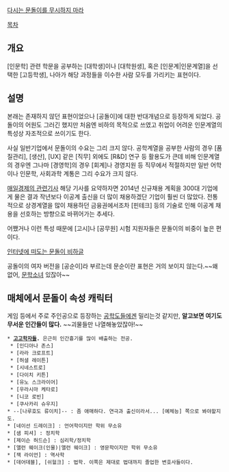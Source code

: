 [http://bbs2.ruliweb.daum.net/gaia/do/ruliweb/default/325/read?articleId=24079241&bbsId=G005&searchKey=subjectNcontent&itemId=143&sortKey=depth&searchValue=%EB%AC%B8%EB%8F%8C%EC%9D%B4&pageIndex=2 다시는 문돌이를 무시하지 마라]

[[목차]]
== 개요 ==
[인문학] 관련 학문을 공부하는 [대학생]이나 [대학원생], 혹은 [인문계|인문계열]을 선택한 [고등학생], 나아가 해당 과정들을 이수한 사람 모두를 가리키는 표현이다.

== 설명 ==
본래는 존재하지 않던 표현이었으나 [공돌이]에 대한 반대개념으로 등장하게 되었다. 공돌이의 어원도 그러긴 했지만 처음엔 비하의 목적으로 쓰였고 취업이 어려운 인문계열의 특성상 자조적으로 쓰이기도 한다.

사실 일반기업에서 문돌이의 수요는 그리 크지 않다. 공학계열을 공부한 사람의 경우 [품질관리], [생산], [UX] 같은 [직무] 외에도 [R&D] 연구 등 활용도가 큰데 비해 인문계열의 경우엔 그나마 [경영학]의 경우 [회계]나 경영지원 등 직무에서 적절하지만 일반 어학이나 인문학, 사회과학 계통은 그리 수요가 크지 않다.

[http://news.mk.co.kr/newsRead.php?year=2014&no=1203904 매일경제의 관련기사] 해당 기사를 요약하자면 2014년 신규채용 계획을 300대 기업에게 물은 결과 작년보다 이공계 출신을 더 많이 채용하겠단 기업이 훨씬 더 많았다. 전통적으로 상경계열을 많이 채용하던 금융권에서조차 [핀테크] 등의 기술로 인해 이공계 채용을 선호하는 방향으로 바뀌어가는 추세다.

어쨌거나 이런 특성 때문에 [고시]나 [공무원] 시험 지원자들은 문돌이의 비중이 높은 편이다.

[http://bbs2.ruliweb.daum.net/gaia/do/ruliweb/default/325/read?bbsId=G005&articleId=20288752&itemId=143 인터넷에 떠도는 문돌이 비하글]

공돌이의 여자 버전을 [공순이]라 부르는데 문순이란 표현은 거의 보이지 않는다.~~왜 없어, [[문학소녀]] 있잖아~~

== 매체에서 문돌이 속성 캐릭터 ==
게임 등에서 주로 주인공으로 등장하는 [[공돌이|공학도]]들에겐 밀리는것 같지만, '''알고보면 여기도 무서운 인간들이 많다.''' ~~괴물들만 나열해놓았잖아!~~ 
 * '''[[고고학자]]들.''' 은근히 인간흉기를 많이 배출하는 전공.
  * [인디아나 존스]
  * [라라 크로프트]
  * [허셜 레이튼]
  * [시네스트로]
  * [다이치 키튼]
  * [유노 스크라이어]
  * [우라시마 케타로]
  * [니코 로빈]
  * [쿠사카리 슈우지]
 * --[나루호도 류이치]-- : 좀 애매하다. 연극과 출신이라서... [예체능] 쪽으로 봐야할지도.
 * [네이선 드레이크] : 언어학이지만 학위 무소유
 * [샘 피셔] : 정치학
 * [제이슨 허드슨] : 심리학/정치학
 * [앨런 웨이크(인물)|앨런 웨이크] : 영문학이지만 학위 무소유
 * [잭 라이언] : 역사학
 * [데어데블], [쉬헐크] : 법학. 이쪽은 제대로 법대까지 졸업한 변호사들이다.
